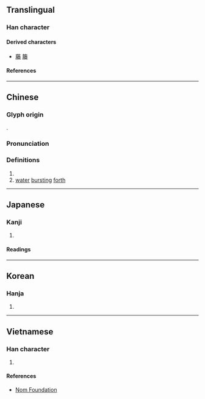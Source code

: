 {{character info/new}}
==Translingual==

===Han character===
{{Han char|rn=85|rad=水|as=10|sn=13|four=79232|canj=BFQE|ids=⿰月𣳾}}

====Derived characters====
* [[藤]] [[籐]]

====References====
{{Han ref|kx=0643.070|dkj=18036|dj=1050.140|hdz=32108.210|uh=6ED5}}

----

==Chinese==
{{zh-forms}}

===Glyph origin===
{{Han etym}}
{{Han compound|朕|水|c1=p|c2=s|t2=water|ls=psc}}.

===Pronunciation===
{{zh-pron
|m=téng
|c=tang4
|mn=têng
|mc=y
|oc=y
|ma=
|cat=pn,n
}}

===Definitions===
{{zh-hanzi}}

# {{place|zh|ancient state|p/Shandong}}
# [[water]] [[burst]]ing [[forth]]

----

==Japanese==

===Kanji===
{{ja-kanji|grade=|rs=水10}}

# {{rfdef|ja|sort=水10}}

====Readings====
{{ja-readings
|on=とう
|kun=わく
}}

----

==Korean==

===Hanja===
{{ko-hanja|등}}

# {{rfdef|ko|sort=水10}}

----

==Vietnamese==

===Han character===
{{vi-readings|rs=水10|reading=đằng}}

# {{rfdef|vi|sort=水10}}

====References====
* [http://nomfoundation.org/common/nom_details.php?codepoint=6ed5 Nom Foundation]